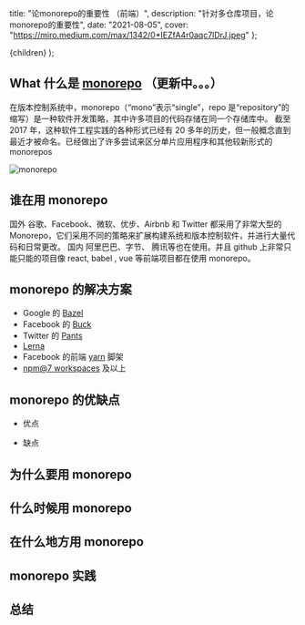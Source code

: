 
  title: "论monorepo的重要性 （前端）",
  description: "针对多仓库项目，论monorepo的重要性",
  date: "2021-08-05",
  cover: "https://miro.medium.com/max/1342/0*IEZfA4r0aqc7lDrJ.jpeg"
};

  <MDXContentx meta={meta}>{children}</MDXContentx>
);

## What 什么是 [monorepo](https://en.wikipedia.org/wiki/Monorepo) （更新中。。。）

在版本控制系统中，monorepo（“mono”表示“single”，repo 是“repository”的缩写）是一种软件开发策略，其中许多项目的代码存储在同一个存储库中。
截至 2017 年，这种软件工程实践的各种形式已经有 20 多年的历史，但一般概念直到最近才被命名。已经做出了许多尝试来区分单片应用程序和其他较新形式的 monorepos

![monorepo](https://miro.medium.com/max/1342/0*IEZfA4r0aqc7lDrJ.jpeg)

## 谁在用 monorepo

国外 谷歌、Facebook、微软、优步、Airbnb 和 Twitter 都采用了非常大型的 Monorepo，它们采用不同的策略来扩展构建系统和版本控制软件，并进行大量代码和日常更改。
国内 阿里巴巴、字节、 腾讯等也在使用。并且 github 上非常只能只能的项目像 react, babel , vue 等前端项目都在使用 monorepo。

## monorepo 的解决方案

- Google 的 [Bazel](https://bazel.build/)
- Facebook 的 [Buck](https://buck.build/)
- Twitter 的 [Pants](https://www.pantsbuild.org/)
- [Lerna](https://lerna.js.org/)
- Facebook 的前端 [yarn](https://yarnpkg.com/features/workspaces) 脚架
- [npm@7 workspaces](https://docs.npmjs.com/cli/v7/using-npm/workspaces) 及以上

## monorepo 的优缺点

- 优点

- 缺点

## 为什么要用 monorepo

## 什么时候用 monorepo

## 在什么地方用 monorepo

## monorepo 实践

## 总结
